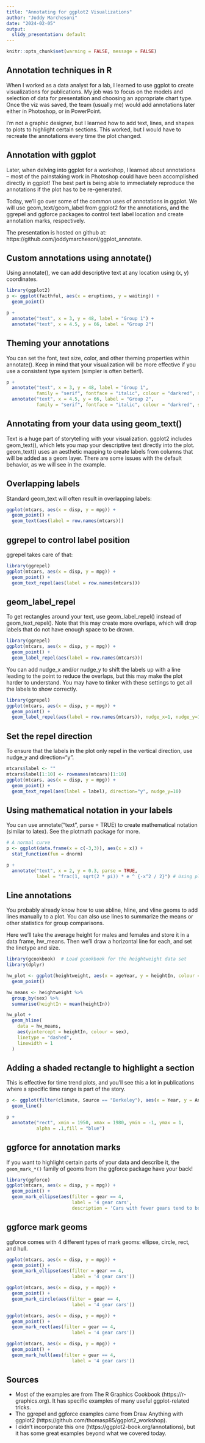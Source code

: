 ```yaml
---
title: "Annotating for ggplot2 Visualizations"
author: "Joddy Marchesoni"
date: "2024-02-05"
output:
  slidy_presentation: default
---
```

```r
knitr::opts_chunk$set(warning = FALSE, message = FALSE)
```

## Annotation techniques in R

When I worked as a data analyst for a lab, I learned to use ggplot to create visualizations for publications. My job was to focus on the models and selection of data for presentation and choosing an appropriate chart type. Once the viz was saved, the team (usually me) would add annotations later either in Photoshop, or in PowerPoint.

I'm not a graphic designer, but I learned how to add text, lines, and shapes to plots to highlight certain sections. This worked, but I would have to recreate the annotations every time the plot changed.

## Annotation with ggplot
Later, when delving into ggplot for a workshop, I learned about annotations -- most of the painstaking work in Photoshop could have been accomplished directly in ggplot! The best part is being able to immediately reproduce the annotations if the plot has to be re-generated.

Today, we'll go over some of the common uses of annotations in ggplot. We will use geom_text/geom_label from ggplot2 for the annotations, and the ggrepel and ggforce packages to control text label location and create annotation marks, respectively.

The presentation is hosted on github at: https://github.com/joddymarchesoni/ggplot_annotate.

## Custom annotations using annotate()

Using annotate(), we can add descriptive text at any location using (x, y) coordinates.

```r
library(ggplot2)
p <- ggplot(faithful, aes(x = eruptions, y = waiting)) +
  geom_point()

p +
  annotate("text", x = 3, y = 48, label = "Group 1") +
  annotate("text", x = 4.5, y = 66, label = "Group 2")
```

## Theming your annotations

You can set the font, text size, color, and other theming properties within annotate(). Keep in mind that your visualization will be more effective if you use a consistent type system (simpler is often better!).

```r
p +
  annotate("text", x = 3, y = 48, label = "Group 1",
           family = "serif", fontface = "italic", colour = "darkred", size = 3) +
  annotate("text", x = 4.5, y = 66, label = "Group 2",
           family = "serif", fontface = "italic", colour = "darkred", size = 3)
```

## Annotating from your data using geom_text()
Text is a huge part of storytelling with your visualization. ggplot2 includes geom_text(), which lets you map your descriptive text directly into the plot. geom_text() uses an aesthetic mapping to create labels from columns that will be added as a geom layer. There are some issues with the default behavior, as we will see in the example.

## Overlapping labels
Standard geom_text will often result in overlapping labels:
```r
ggplot(mtcars, aes(x = disp, y = mpg)) + 
  geom_point() + 
  geom_text(aes(label = row.names(mtcars)))
```

## ggrepel to control label position
ggrepel takes care of that:

```r
library(ggrepel)
ggplot(mtcars, aes(x = disp, y = mpg)) + 
  geom_point() + 
  geom_text_repel(aes(label = row.names(mtcars)))
```
## geom_label_repel

To get rectangles around your text, use geom_label_repel() instead of geom_text_repel(). Note that this may create more overlaps, which will drop labels that do not have enough space to be drawn.

```r
library(ggrepel)
ggplot(mtcars, aes(x = disp, y = mpg)) + 
  geom_point() + 
  geom_label_repel(aes(label = row.names(mtcars)))
```

You can add nudge_x and/or nudge_y to shift the labels up with a line leading to the point to reduce the overlaps, but this may make the plot harder to understand. You may have to tinker with these settings to get all the labels to show correctly.

```r
library(ggrepel)
ggplot(mtcars, aes(x = disp, y = mpg)) + 
  geom_point() + 
  geom_label_repel(aes(label = row.names(mtcars)), nudge_x=1, nudge_y=10)
```
## Set the repel direction

To ensure that the labels in the plot only repel in the vertical direction, use nudge_y and direction="y".

```r
mtcars$label <- ""
mtcars$label[1:10] <- rownames(mtcars)[1:10]
ggplot(mtcars, aes(x = disp, y = mpg)) + 
  geom_point() + 
  geom_text_repel(aes(label = label), direction="y", nudge_y=10)
```

## Using mathematical notation in your labels

You can use annotate("text", parse = TRUE) to create mathematical notation (similar to latex). See the plotmath package for more.

```r
# A normal curve
p <- ggplot(data.frame(x = c(-3,3)), aes(x = x)) +
  stat_function(fun = dnorm)

p +
  annotate("text", x = 2, y = 0.3, parse = TRUE,
           label = "frac(1, sqrt(2 * pi)) * e ^ {-x^2 / 2}") # Using plotmath syntax
```

## Line annotations

You probably already know how to use abline, hline, and vline geoms to add lines manually to a plot. You can also use lines to summarize the means or other statistics for group comparisons.

Here we’ll take the average height for males and females and store it in a data frame, hw_means. Then we’ll draw a horizontal line for each, and set the linetype and size.

```r
library(gcookbook)  # Load gcookbook for the heightweight data set
library(dplyr)

hw_plot <- ggplot(heightweight, aes(x = ageYear, y = heightIn, colour = sex)) +
  geom_point()

hw_means <- heightweight %>%
  group_by(sex) %>%
  summarise(heightIn = mean(heightIn))

hw_plot +
  geom_hline(
    data = hw_means,
    aes(yintercept = heightIn, colour = sex),
    linetype = "dashed",
    linewidth = 1
  )
```

## Adding a shaded rectangle to highlight a section

This is effective for time trend plots, and you'll see this a lot in publications where a specific time range is part of the story.
```r
p <- ggplot(filter(climate, Source == "Berkeley"), aes(x = Year, y = Anomaly10y)) +
  geom_line()

p +
  annotate("rect", xmin = 1950, xmax = 1980, ymin = -1, ymax = 1,
           alpha = .1,fill = "blue")
```


## ggforce for annotation marks
If you want to highlight certain parts of your data and describe it, the 
`geom_mark_*()` family of geoms from the ggforce package have your back!

```r
library(ggforce)
ggplot(mtcars, aes(x = disp, y = mpg)) +
  geom_point() + 
  geom_mark_ellipse(aes(filter = gear == 4,
                        label = '4 gear cars',
                        description = 'Cars with fewer gears tend to both have higher yield and lower displacement'))
```

## ggforce mark geoms
ggforce comes with 4 different types of mark geoms: ellipse, circle, rect, and hull.

```r
ggplot(mtcars, aes(x = disp, y = mpg)) +
  geom_point() + 
  geom_mark_ellipse(aes(filter = gear == 4,
                        label = '4 gear cars'))

ggplot(mtcars, aes(x = disp, y = mpg)) +
  geom_point() + 
  geom_mark_circle(aes(filter = gear == 4,
                        label = '4 gear cars'))

ggplot(mtcars, aes(x = disp, y = mpg)) +
  geom_point() + 
  geom_mark_rect(aes(filter = gear == 4,
                        label = '4 gear cars'))

ggplot(mtcars, aes(x = disp, y = mpg)) +
  geom_point() + 
  geom_mark_hull(aes(filter = gear == 4,
                        label = '4 gear cars'))
```

## Sources

- Most of the examples are from The R Graphics Cookbook (https://r-graphics.org). It has specific examples of many useful ggplot-related tricks.
- The ggrepel and ggforce examples came from Draw Anything with ggplot2 (https://github.com/thomasp85/ggplot2_workshop).
- I didn't incorporate this one (https://ggplot2-book.org/annotations), but it has some great examples beyond what we covered today.
